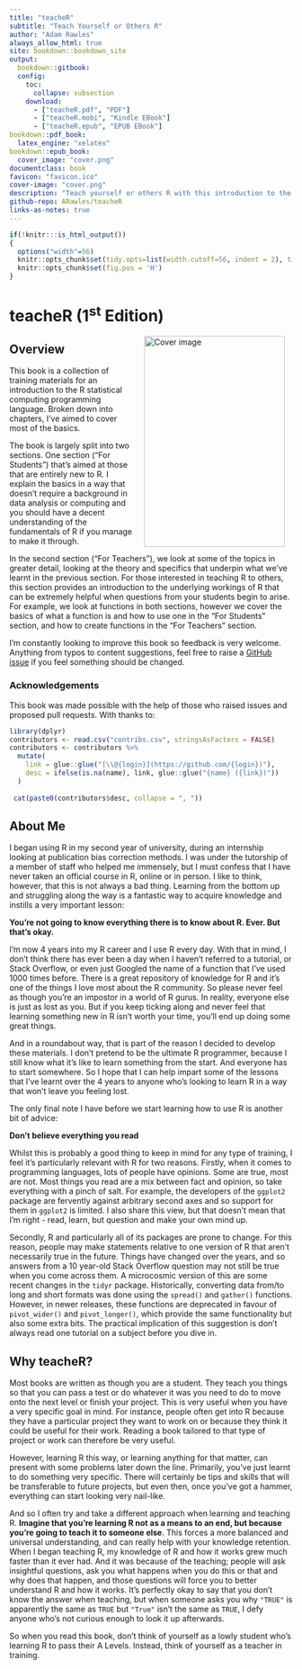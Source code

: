 ```yaml
---
title: "teacheR"
subtitle: "Teach Yourself or Others R"
author: "Adam Rawles"
always_allow_html: true
site: bookdown::bookdown_site
output:
  bookdown::gitbook:
  config:
    toc:
      collapse: subsection
    download:
      - ["teacheR.pdf", "PDF"]
      - ["teacheR.mobi", "Kindle EBook"]
      - ["teacheR.epub", "EPUB EBook"]
bookdown::pdf_book:
  latex_engine: "xelatex"
bookdown::epub_book:
  cover_image: "cover.png"
documentclass: book
favicon: "favicon.ico"
cover-image: "cover.png"
description: "Teach yourself or others R with this introduction to the fundamentals of the R language."
github-repo: ARawles/teacheR
links-as-notes: true
---
```


```r
if(!knitr:::is_html_output())
{
  options("width"=56)
  knitr::opts_chunk$set(tidy.opts=list(width.cutoff=56, indent = 2), tidy = TRUE)
  knitr::opts_chunk$set(fig.pos = 'H')
}
```

# teacheR (1^st^ Edition)

<img src="cover.png" width="250" height="375" alt="Cover image" align="right" style="margin: 0 1em 0 1em" />

## Overview

This book is a collection of training materials for an introduction to the R statistical computing programming language. Broken down into chapters, I've aimed to cover most of the basics.

The book is largely split into two sections. One section ("For Students") that's aimed at those that are entirely new to R. I explain the basics in a way that doesn't require a background in data analysis or computing and you should have a decent understanding of the fundamentals of R if you manage to make it through.

In the second section ("For Teachers"), we look at some of the topics in greater detail, looking at the theory and specifics that underpin what we've learnt in the previous section. For those interested in teaching R to others, this section provides an introduction to the underlying workings of R that can be extremely helpful when questions from your students begin to arise. For example, we look at functions in both sections, however we cover the basics of what a function is and how to use one in the "For Students" section, and how to create functions in the "For Teachers" section.


I'm constantly looking to improve this book so feedback is very welcome. Anything from typos to content suggestions, feel free to raise a [GitHub issue](https://github.com/arawles/teacher/issues) if you feel something should be changed.

### Acknowledgements

This book was made possible with the help of those who raised issues and proposed pull requests. With thanks to:
```r
library(dplyr)
contributors <- read.csv("contribs.csv", stringsAsFactors = FALSE)
contributors <- contributors %>% 
  mutate(
    link = glue::glue("[\\@{login}](https://github.com/{login})"),
    desc = ifelse(is.na(name), link, glue::glue("{name} ({link})"))
  )
  
 cat(paste0(contributors$desc, collapse = ", "))
```


## About Me

I began using R in my second year of university, during an internship looking at publication bias correction methods. I was under the tutorship of a member of staff who helped me immensely, but I must confess that I have never taken an official course in R, online or in person. I like to think, however, that this is not always a bad thing. Learning from the bottom up and struggling along the way is a fantastic way to acquire knowledge and instills a very important lesson:

**You're not going to know everything there is to know about R. Ever. But that's okay.**

I'm now 4 years into my R career and I use R every day. With that in mind, I don't think there has ever been a day when I haven't referred to a tutorial, or Stack Overflow, or even just Googled the name of a function that I've used 1000 times before. There is a great repository of knowledge for R and it's one of the things I love most about the R community. So please never feel as though you're an impostor in a world of R gurus. In reality, everyone else is just as lost as you. But if you keep ticking along and never feel that learning something new in R isn't worth your time, you'll end up doing some great things.

And in a roundabout way, that is part of the reason I decided to develop these materials. I don't pretend to be the ultimate R programmer, because I still know what it's like to learn something from the start. And everyone has to start somewhere. So I hope that I can help impart some of the lessons that I've learnt over the 4 years to anyone who's looking to learn R in a way that won't leave you feeling lost.

The only final note I have before we start learning how to use R is another bit of advice:

**Don't believe everything you read**

Whilst this is probably a good thing to keep in mind for any type of training, I feel it's particularly relevant with R for two reasons. Firstly, when it comes to programming languages, lots of people have opinions. Some are true, most are not. Most things you read are a mix between fact and opinion, so take everything with a pinch of salt. For example, the developers of the `ggplot2` package are fervently against arbitrary second axes and so support for them in `ggplot2` is limited. I also share this view, but that doesn't mean that I'm right - read, learn, but question and make your own mind up.

Secondly, R and particularly all of its packages are prone to change. For this reason, people may make statements relative to one version of R that aren't necessarily true in the future. Things have changed over the years, and so answers from a 10 year-old Stack Overflow question may not still be true when you come across them. A microcosmic version of this are some recent changes in the `tidyr` package. Historically, converting data from/to long and short formats was done using the `spread()` and `gather()` functions. However, in newer releases, these functions are deprecated in favour of `pivot_wider()` and `pivot_longer()`, which provide the same functionality but also some extra bits. The practical implication of this suggestion is don't always read one tutorial on a subject before you dive in.

## Why teacheR?

Most books are written as though you are a student. They teach you things so that you can pass a test or do whatever it was you need to do to move onto the next level or finish your project. This is very useful when you have a very specific goal in mind. For instance, people often get into R because they have a particular project they want to work on or because they think it could be useful for their work. Reading a book tailored to that type of project or work can therefore be very useful.

However, learning R this way, or learning anything for that matter, can present with some problems later down the line. Primarily, you've just learnt to do something very specific. There will certainly be tips and skills that will be transferable to future projects, but even then, once you've got a hammer, everything can start looking very nail-like.

And so I often try and take a different approach when learning and teaching R. **Imagine that you're learning R not as a means to an end, but because you're going to teach it to someone else**. This forces a more balanced and universal understanding, and can really help with your knowledge retention. When I began teaching R, my knowledge of R and how it works grew much faster than it ever had. And it was because of the teaching; people will ask insightful questions, ask you what happens when you do this or that and why does that happen, and those questions will force you to better understand R and how it works. It's perfectly okay to say that you don't know the answer when teaching, but when someone asks you why `"TRUE"` is apparently the same as `TRUE` but `"True"` isn't the same as `TRUE`, I defy anyone who's not curious enough to look it up afterwards.

So when you read this book, don't think of yourself as a lowly student who's learning R to pass their A Levels. Instead, think of yourself as a teacher in training.
